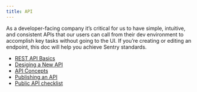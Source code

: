 ```yaml
---
title: API
---
```


As a developer-facing company it’s critical for us to have simple, intuitive, and consistent APIs that our users can call from their dev environment to accomplish key tasks without going to the UI. If you’re creating or editing an endpoint, this doc will help you achieve Sentry standards.
- [REST API Basics](/api/basics/)
- [Desiging a New API](/api/design/)
- [API Concepts](/api/concepts/)
- [Publishing an API](/api/public/)
- [Public API checklist](/api/checklist/)
